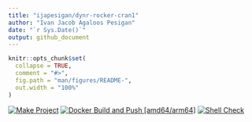 ```yaml
---
title: "ijapesigan/dynr-rocker-cran1"
author: "Ivan Jacob Agaloos Pesigan"
date: "`r Sys.Date()`"
output: github_document
---
```


<!-- README.md is generated from .setup/readme/README.Rmd. Please edit that file -->

```r
knitr::opts_chunk$set(
  collapse = TRUE,
  comment = "#>",
  fig.path = "man/figures/README-",
  out.width = "100%"
)
```

<!-- badges: start -->
[![Make Project](https://github.com/ijapesigan/docker-dynr-rocker-cran1/actions/workflows/make.yml/badge.svg)](https://github.com/ijapesigan/docker-dynr-rocker-cran1/actions/workflows/make.yml)
[![Docker Build and Push [amd64/arm64]](https://github.com/ijapesigan/docker-dynr-rocker-cran1/actions/workflows/docker-build-push-multi.yml/badge.svg)](https://github.com/ijapesigan/docker-dynr-rocker-cran1/actions/workflows/docker-build-push-multi.yml)
[![Shell Check](https://github.com/ijapesigan/docker-dynr-rocker-cran1/actions/workflows/shellcheck.yml/badge.svg)](https://github.com/ijapesigan/docker-dynr-rocker-cran1/actions/workflows/shellcheck.yml)
<!-- badges: end -->
